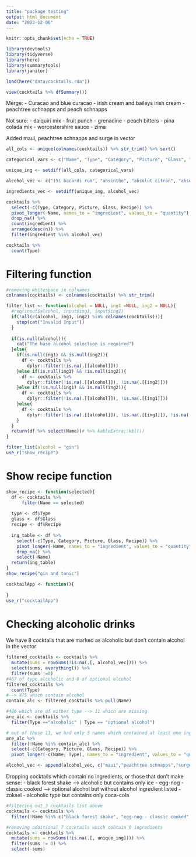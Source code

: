 ```yaml
---
title: "package testing"
output: html_document
date: "2023-12-06"
---
```

```r
knitr::opts_chunk$set(echo = TRUE)
```

```r
library(devtools)
library(tidyverse)
library(here)
library(summarytools)
library(janitor)
```

```r
load(here("data/cocktails.rda"))
```

```r
view(cocktails %>% dfSummary())
```

Merge:
- Curacao and blue curacao
- irish cream and baileys irish cream
- peachtree schnapps and peach schnapps

Not sure:
- daiquiri mix
- fruit punch
- grenadine
- peach bitters
- pina colada mix
- worcestershire sauce
- zima

Added maui, peachtree schnapps and surge in vector
```r
all_cols <- unique(colnames(cocktails)) %>% str_trim() %>% sort()

categorical_vars <- c("Name", "Type", "Category", "Picture", "Glass", "Recipe")

unique_ing <- setdiff(all_cols, categorical_vars)

alcohol_vec <- c("151 bacardi rum", "absinthe", "absolut citron", "absolut kurant", "absolut peppar", "absolut vodka", "advocaat", "ale", "amaretto", "anisette", "aperol", "apfelkorn", "apple brandy", "apple cider", "apple schnapps", "applejack", "apricot brandy", "aquavit", "añejo rum", "bacardi limon", "baileys irish cream", "banana liqueur", "beer", "benedictine", "black sambuca", "blackberry brandy", "blended whiskey", "blue curacao", "blueberry schnapps", "bourbon", "brandy", "butterscotch schnapps", "cachaca", "campari", "chambord raspberry liqueur", "champagne", "cherry brandy", "cherry heering", "cherry liqueur","chocolate liqueur", "cider", "coconut liqueur", "coconut rum", "coffee brandy", "coffee liqueur", "cognac", "cointreau", "corona", "cranberry vodka", "cream of coconut", "creme de banane", "creme de cacao", "creme de cassis", "creme de mure", "crown royal", "curacao", "dark creme de cacao", "dark rum","drambuie", "dry vermouth", "dubonnet rouge", "erin cream", "everclear", "firewater", "frangelico", "galliano", "gin", "godiva liqueur", "gold tequila", "goldschlager", "grain alcohol", "grand marnier", "green chartreuse", "green creme de menthe", "guinness stout", "hot damn", "irish cream", "irish whiskey", "jack daniels", "jim beam", "johnnie walker", "jägermeister", "kahlua", "kirschwasser", "kiwi liqueur", "lager", "lemon vodka", "light rum", "lillet blanc", "lime vodka", "malibu rum", "maraschino liqueur", "melon liqueur", "midori melon liqueur", "orange curacao", "ouzo", "peach brandy", "peach schnapps", "peach vodka", "peppermint schnapps", "peychaud bitters", "pisang ambon", "pisco", "port", "prosecco", "raspberry liqueur", "raspberry vodka", "red wine", "ricard", "rum", "rumple minze", "rye whiskey", "sambuca", "scotch", "sherry", "sloe gin", "southern comfort", "spiced rum", "st. germain", "strawberry liqueur", "strawberry schnapps", "sweet vermouth", "tennessee whiskey", "tequila", "tia maria", "triple sec", "vanilla vodka", "vermouth", "vodka", "whiskey", "white creme de menthe", "white rum", "wild turkey", "wine", "yellow chartreuse", "yukon jack")

ingredients_vec <- setdiff(unique_ing, alcohol_vec)
```

```r
cocktails %>% 
  select(-c(Type, Category, Picture, Glass, Recipe)) %>% 
  pivot_longer(-Name, names_to = "ingredient", values_to = "quantity") %>% 
  drop_na() %>% 
  count(ingredient) %>% 
  arrange(desc(n)) %>% 
  filter(ingredient %in% alcohol_vec)

cocktails %>% 
  count(Type)
```

# Filtering function
```r
#removing whitespace in colnames
colnames(cocktails) <- colnames(cocktails) %>% str_trim()

filter_list <- function(alcohol = NULL, ing1 =NULL, ing2 = NULL){
  #req(input$alcohol, input$ing1, input$ing2)
  if(!all(c(alcohol, ing1, ing2) %in% colnames(cocktails))){
    stop(cat("Invalid Input"))
  }
  
  if(is.null(alcohol)){
    cat("The base alcohol selection is required")
  }else{
    if(is.null(ing1) && is.null(ing2)){
      df <- cocktails %>%
        dplyr::filter(!is.na(.[[alcohol]]))
    }else if(is.null(ing1) && !is.null(ing2)){
      df <- cocktails %>%
        dplyr::filter(!is.na(.[[alcohol]]), !is.na(.[[ing2]]))
    }else if(!is.null(ing1) && is.null(ing2)){
      df <- cocktails %>%
        dplyr::filter(!is.na(.[[alcohol]]), !is.na(.[[ing1]]))
    }else{
      df <- cocktails %>%
        dplyr::filter(!is.na(.[[alcohol]]), !is.na(.[[ing1]]), !is.na(.[[ing2]]))
    }
  }
  return(df %>% select(Name))# %>% kableExtra::kbl())
}

filter_list(alcohol = "gin")
use_r("show_recipe")
```

# Show recipe function
```r
show_recipe <- function(selected){
  df <- cocktails %>% 
      filter(Name == selected)
  
  type <- df$Type
  glass <- df$Glass
  recipe <- df$Recipe
  
  ing_table <- df %>% 
    select(-c(Type, Category, Picture, Glass, Recipe)) %>% 
    pivot_longer(-Name, names_to = "ingredient", values_to = "quantity") %>%
    drop_na() %>%
    select(-Name)
  return(ing_table)
}
show_recipe("gin and tonic")
```

```r
cocktailApp <- function(){
  
}
use_r("cocktailApp")
```

# Checking alcoholic drinks
We have 8 cocktails that are marked as alcoholic but don't contain alcohol in the vector
```r
filtered_cocktails <- cocktails %>%
  mutate(sums = rowSums(!is.na(.[, alcohol_vec]))) %>% 
  select(sums, everything()) %>% 
  filter(sums !=0)
#467 of type alcoholic and 8 of optional alcohol
filtered_cocktails %>% 
  count(Type)
#--> 475 which contain alcohol
contain_alc <- filtered_cocktails %>% pull(Name)

#486 which are of either type --> 11 which are missing
are_alc <- cocktails %>% 
  filter(Type =="alcoholic" | Type == "optional alcohol")

# out of those 11, we had only 3 names which contained at least one ingredient
are_alc %>%
  filter(!Name %in% contain_alc) %>% 
  select(-c(Category, Picture, Glass, Recipe)) %>%
  pivot_longer(-c(Name, Type), names_to = "ingredient", values_to = "quantity", values_drop_na  = T)

alcohol_vec <- append(alcohol_vec, c("maui","peachtree schnapps","surge"))
```
Dropping cocktails which contain no ingredients, or those that don't make sense:
- black forest shake --> alcoholic but contains only ice
- egg-nog - classic cooked --> optional alcohol but without alcohol ingredient listed
- zoksel - alcoholic type but contains only coca-cola
```r
#filtering out 3 cocktails list above
cocktails <- cocktails %>% 
  filter(!Name %in% c("black forest shake", "egg-nog - classic cooked", "zoksel"))

#removing additional 7 cocktails which contain 0 ingredients
cocktails <- cocktails %>% 
  mutate(sums = rowSums(!is.na(.[, unique_ing]))) %>%
  filter(sums != 0) %>% 
  select(-sums)
```

